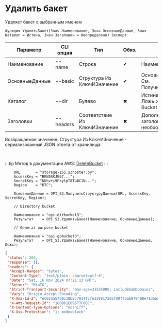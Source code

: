 ﻿---
sidebar_position: 2
---


# Удалить бакет
 Удаляет бакет с выбранным именем



`Функция УдалитьБакет(Знач Наименование, Знач ОсновныеДанные, Знач Каталог = Истина, Знач Заголовки = Неопределено) Экспорт`

  | Параметр | CLI опция | Тип | Обяз. | Назначение |
  |-|-|-|-|-|
  | Наименование | --name | Строка | &#x2714; | Наименование бакета |
  | ОсновныеДанные | --basic | Структура Из КлючИЗначение | &#x2714; | Основные данные запроса. См. ПолучитьСтруктуруДанных |
  | Каталог | --dir | Булево | &#x2716; | Истина > Directory Bucket, Ложь > General Purpose Bucket |
  | Заголовки | --headers | Соответствие Из КлючИЗначение | &#x2716; | Дополнительные заголовки запроса, если необходимо |

  
  Возвращаемое значение:   Структура Из КлючИЗначение - сериализованный JSON ответа от хранилища

<br/>

:::tip
Метод в документации AWS: [DeleteBucket](https://docs.aws.amazon.com/AmazonS3/latest/API/API_DeleteBucket.html)
:::
<br/>


```bsl title="Пример использования для 1С:Предприятие/OneScript"
    URL       = "storage-155.s3hoster.by";
    AccessKey = "BRN5RKJE67...";
    SecretKey = "NNhv+i9PrytpT8Tu0C1N...";
    Region    = "BTC";

    ОсновныеДанные = OPI_S3.ПолучитьСтруктуруДанных(URL, AccessKey, SecretKey, Region);

    // Directory bucket

    Наименование = "opi-dirbucket3";
    Результат    = OPI_S3.УдалитьБакет(Наименование, ОсновныеДанные);

    // General purpose bucket

    Наименование = "opi-gpbucket3";
    Результат    = OPI_S3.УдалитьБакет(Наименование, ОсновныеДанные, Ложь);
```
    



```json title="Результат"
{
 "status": 204,
 "response": {},
 "headers": {
  "Accept-Ranges": "bytes",
  "Content-Type": "text/plain; charset=utf-8",
  "Date": "Sat, 16 Nov 2024 07:21:13 GMT",
  "Server": "MinIO",
  "Strict-Transport-Security": "max-age=31536000; includeSubDomains",
  "Vary": "Origin,Accept-Encoding",
  "X-Amz-Id-2": "e602da57d0c30b8c7034fcfe129917205f80f7bab979408e71da5d1441c85e79",
  "X-Amz-Request-Id": "180861E09577F80C",
  "X-Content-Type-Options": "nosniff",
  "X-Xss-Protection": "1; mode=block"
 }
}
```
